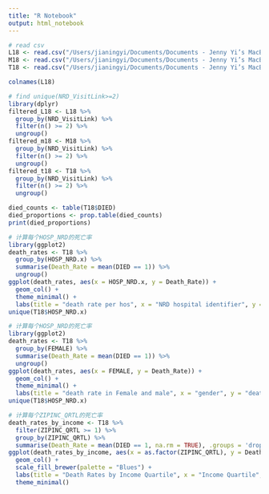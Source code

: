 ```yaml
---
title: "R Notebook"
output: html_notebook
---
```



```r
# read csv
L18 <- read.csv("/Users/jianingyi/Documents/Documents - Jenny Yi’s MacBook Air/mssp/ma679/final project/core_2018_merged_Laryngectomy.csv")
M18 <- read.csv("/Users/jianingyi/Documents/Documents - Jenny Yi’s MacBook Air/mssp/ma679/final project/core_2018_merged_Mastoidectomy.csv")
T18 <- read.csv("/Users/jianingyi/Documents/Documents - Jenny Yi’s MacBook Air/mssp/ma679/final project/core_2018_merged_Tracheostomy.csv")

colnames(L18)
```

```r
# find unique(NRD_VisitLink>=2)
library(dplyr)
filtered_L18 <- L18 %>%
  group_by(NRD_VisitLink) %>%
  filter(n() >= 2) %>%
  ungroup()
filtered_m18 <- M18 %>%
  group_by(NRD_VisitLink) %>%
  filter(n() >= 2) %>%
  ungroup()
filtered_t18 <- T18 %>%
  group_by(NRD_VisitLink) %>%
  filter(n() >= 2) %>%
  ungroup()

```

```r
died_counts <- table(T18$DIED)
died_proportions <- prop.table(died_counts)
print(died_proportions)


```

```r
# 计算每个HOSP_NRD的死亡率
library(ggplot2)
death_rates <- T18 %>%
  group_by(HOSP_NRD.x) %>%
  summarise(Death_Rate = mean(DIED == 1)) %>%
  ungroup()
ggplot(death_rates, aes(x = HOSP_NRD.x, y = Death_Rate)) +
  geom_col() +  
  theme_minimal() +  
  labs(title = "death rate per hos", x = "NRD hospital identifier", y = "death rate")
unique(T18$HOSP_NRD.x)
```
```r
# 计算每个HOSP_NRD的死亡率
library(ggplot2)
death_rates <- T18 %>%
  group_by(FEMALE) %>%
  summarise(Death_Rate = mean(DIED == 1)) %>%
  ungroup()
ggplot(death_rates, aes(x = FEMALE, y = Death_Rate)) +
  geom_col() +  
  theme_minimal() +  
  labs(title = "death rate in Female and male", x = "gender", y = "death rate")
unique(T18$HOSP_NRD.x)
```
```r
# 计算每个ZIPINC_QRTL的死亡率
death_rates_by_income <- T18 %>%
  filter(ZIPINC_QRTL >= 1) %>%  
  group_by(ZIPINC_QRTL) %>%
  summarise(Death_Rate = mean(DIED == 1, na.rm = TRUE), .groups = 'drop')  
ggplot(death_rates_by_income, aes(x = as.factor(ZIPINC_QRTL), y = Death_Rate, fill = as.factor(ZIPINC_QRTL))) +
  geom_col() +  
  scale_fill_brewer(palette = "Blues") +  
  labs(title = "Death Rates by Income Quartile", x = "Income Quartile", y = "Death Rate") +
  theme_minimal()  



```


